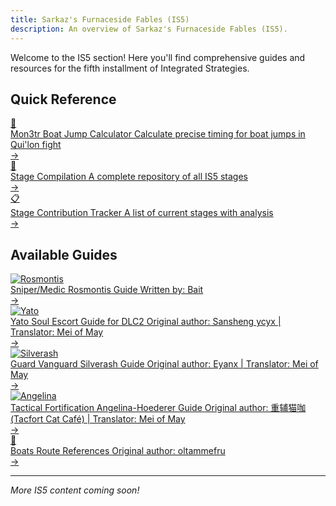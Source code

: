 ```yaml
---
title: Sarkaz's Furnaceside Fables (IS5)
description: An overview of Sarkaz's Furnaceside Fables (IS5).
---
```


Welcome to the IS5 section! Here you'll find comprehensive guides and resources for the fifth installment of Integrated Strategies.



## Quick Reference

<div class="guide-button-container">
  <a href="/is5-sarkaz/boat-jump-calculator" class="guide-button">
    <div class="button-image">
      <div class="reference-icon">🚤</div>
    </div>
    <div class="button-content">
      <span class="button-title">Mon3tr Boat Jump Calculator</span>
      <span class="button-subtitle">Calculate precise timing for boat jumps in Qui'lon fight</span>
    </div>
    <div class="button-arrow">→</div>
  </a>
</div>

<div class="guide-button-container">
  <a href="/is5-sarkaz/stages" class="guide-button">
    <div class="button-image">
      <div class="reference-icon">🎪</div>
    </div>
    <div class="button-content">
      <span class="button-title">Stage Compilation</span>
      <span class="button-subtitle">A complete repository of all IS5 stages</span>
    </div>
    <div class="button-arrow">→</div>
  </a>
</div>

<div class="guide-button-container">
  <a href="/is5-sarkaz/contribution_tracker" class="guide-button">
    <div class="button-image">
      <div class="reference-icon">📋</div>
    </div>
    <div class="button-content">
      <span class="button-title">Stage Contribution Tracker</span>
      <span class="button-subtitle">A list of current stages with analysis</span>
    </div>
    <div class="button-arrow">→</div>
  </a>
</div>

## Available Guides

<div class="guide-button-container">
  <a href="/is5-sarkaz/sniper-med-rosmontis/" class="guide-button">
    <div class="button-image">
      <img src="/guides/is5-sarkaz/sniper-med-rosmontis/rosmontis-avatar.webp" alt="Rosmontis" class="operator-avatar" loading="lazy" decoding="async" />
    </div>
    <div class="button-content">
      <span class="button-title">Sniper/Medic Rosmontis Guide</span>
      <span class="button-subtitle">Written by: Bait</span>
    </div>
    <div class="button-arrow">→</div>
  </a>
</div>

<div class="guide-button-container">
  <a href="/is5-sarkaz/yato-soul-escort-guide/" class="guide-button">
    <div class="button-image">
      <img src="/guides/is5-sarkaz/yato-soul-escort-guide/yato-avatar.webp" alt="Yato" class="operator-avatar" loading="lazy" decoding="async" />
    </div>
    <div class="button-content">
      <span class="button-title">Yato Soul Escort Guide for DLC2</span>
      <span class="button-subtitle">Original author: Sansheng ycyx | Translator: Mei of May</span>
    </div>
    <div class="button-arrow">→</div>
  </a>
</div>

<div class="guide-button-container">
  <a href="/is5-sarkaz/guard-vanguard-silverash/" class="guide-button">
    <div class="button-image">
      <img src="/guides/is5-sarkaz/guard-vanguard-silverash/silverash-avatar.webp" alt="Silverash" class="operator-avatar" loading="lazy" decoding="async" />
    </div>
    <div class="button-content">
      <span class="button-title">Guard Vanguard Silverash Guide</span>
      <span class="button-subtitle">Original author: Eyanx | Translator: Mei of May</span>
    </div>
    <div class="button-arrow">→</div>
  </a>
</div>

<div class="guide-button-container">
  <a href="/is5-sarkaz/tact-fort-angelina-hoederer/" class="guide-button">
    <div class="button-image">
      <img src="/guides/is5-sarkaz/tact-fort-angelina-hoederer/angelina-avatar.webp" alt="Angelina" class="operator-avatar" loading="lazy" decoding="async" />
    </div>
    <div class="button-content">
      <span class="button-title">Tactical Fortification Angelina-Hoederer Guide</span>
      <span class="button-subtitle">Original author: 重辅猫咖 (Tacfort Cat Café) | Translator: Mei of May</span>
    </div>
    <div class="button-arrow">→</div>
  </a>
</div>

<div class="guide-button-container">
  <a href="/is5-sarkaz/boats-routes-reference/" class="guide-button">
    <div class="button-image">
      <div class="reference-icon">🚤</div>
    </div>
    <div class="button-content">
      <span class="button-title">Boats Route References</span>
      <span class="button-subtitle">Original author: oltammefru</span>
    </div>
    <div class="button-arrow">→</div>
  </a>
</div>

---

*More IS5 content coming soon!*